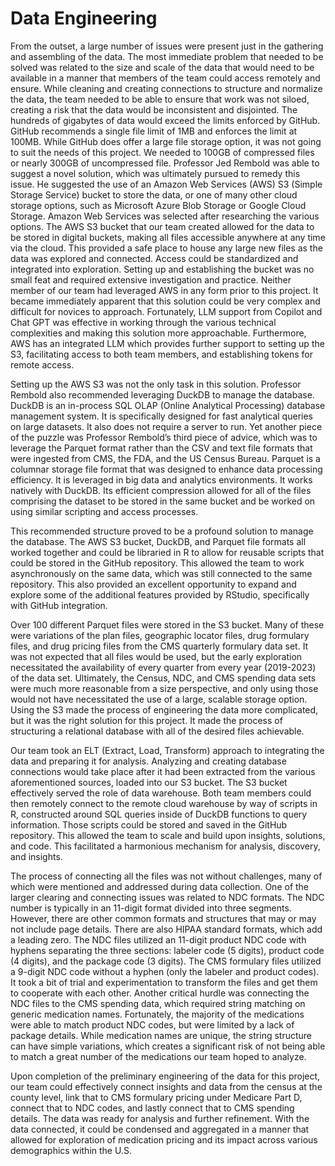 # Data Engineering

From the outset, a large number of issues were present just in the gathering and assembling of the data.  The most immediate problem that needed to be solved was related to the size and scale of the data that would need to be available in a manner that members of the team could access remotely and ensure.  While cleaning and creating connections to structure and normalize the data, the team needed to be able to ensure that work was not siloed, creating a risk that the data would be inconsistent and disjointed.  The hundreds of gigabytes of data would exceed the limits enforced by GitHub.  GitHub recommends a single file limit of 1MB and enforces the limit at 100MB.  While GitHub does offer a large file storage option, it was not going to suit the needs of this project. We needed to 100GB of compressed files or nearly 300GB of uncompressed file.  Professor Jed Rembold was able to suggest a novel solution, which was ultimately pursued to remedy this issue.  He suggested the use of an Amazon Web Services (AWS) S3 (Simple Storage Service) bucket to store the data, or one of many other cloud storage options, such as Microsoft Azure Blob Storage or Google Cloud Storage.  Amazon Web Services was selected after researching the various options.  The AWS S3 bucket that our team created allowed for the data to be stored in digital buckets, making all files accessible anywhere at any time via the cloud.  This provided a safe place to house any large new files as the data was explored and connected.  Access could be standardized and integrated into exploration.  Setting up and establishing the bucket was no small feat and required extensive investigation and practice.  Neither member of our team had leveraged AWS in any form prior to this project.  It became immediately apparent that this solution could be very complex and difficult for novices to approach.  Fortunately, LLM support from Copilot and Chat GPT was effective in working through the various technical complexities and making this solution more approachable.  Furthermore, AWS has an integrated LLM which provides further support to setting up the S3, facilitating access to both team members, and establishing tokens for remote access.

Setting up the AWS S3 was not the only task in this solution.  Professor Rembold also recommended leveraging DuckDB to manage the database.  DuckDB is an in-process SQL OLAP (Online Analytical Processing) database management system.  It is specifically designed for fast analytical queries on large datasets.  It also does not require a server to run.  Yet another piece of the puzzle was Professor Rembold’s third piece of advice, which was to leverage the Parquet format rather than the CSV and text file formats that were ingested from CMS, the FDA, and the US Census Bureau.  Parquet is a columnar storage file format that was designed to enhance data processing efficiency.  It is leveraged in big data and analytics environments.  It works natively with DuckDB.  Its efficient compression allowed for all of the files comprising the dataset to be stored in the same bucket and be worked on using similar scripting and access processes.

This recommended structure proved to be a profound solution to manage the database.  The AWS S3 bucket, DuckDB, and Parquet file formats all worked together and could be libraried in R to allow for reusable scripts that could be stored in the GitHub repository.  This allowed the team to work asynchronously on the same data, which was still connected to the same repository.  This also provided an excellent opportunity to expand and explore some of the additional features provided by RStudio, specifically with GitHub integration.

Over 100 different Parquet files were stored in the S3 bucket.  Many of these were variations of the plan files, geographic locator files, drug formulary files, and drug pricing files from the CMS quarterly formulary data set.  It was not expected that all files would be used, but the early exploration necessitated the availability of every quarter from every year (2019-2023) of the data set.  Ultimately, the Census, NDC, and CMS spending data sets were much more reasonable from a size perspective, and only using those would not have necessitated the use of a large, scalable storage option.  Using the S3 made the process of engineering the data more complicated, but it was the right solution for this project.  It made the process of structuring a relational database with all of the desired files achievable.

Our team took an ELT (Extract, Load, Transform) approach to integrating the data and preparing it for analysis.  Analyzing and creating database connections would take place after it had been extracted from the various aforementioned sources, loaded into our S3 bucket.  The S3 bucket effectively served the role of data warehouse.  Both team members could then remotely connect to the remote cloud warehouse by way of scripts in R, constructed around SQL queries inside of DuckDB functions to query information.  Those scripts could be stored and saved in the GitHub repository.  This allowed the team to scale and build upon insights, solutions, and code.  This facilitated a harmonious mechanism for analysis, discovery, and insights.

The process of connecting all the files was not without challenges, many of which were mentioned and addressed during data collection.  One of the larger clearing and connecting issues was related to NDC formats.  The NDC number is typically in an 11-digit format divided into three segments.  However, there are other common formats and structures that may or may not include page details.  There are also HIPAA standard formats, which add a leading zero.  The NDC files utilized an 11-digit product NDC code with hyphens separating the three sections: labeler code (5 digits), product code (4 digits), and the package code (3 digits).  The CMS formulary files utilized a 9-digit NDC code without a hyphen (only the labeler and product codes).  It took a bit of trial and experimentation to transform the files and get them to cooperate with each other.  Another critical hurdle was connecting the NDC files to the CMS spending data, which required string matching on generic medication names.  Fortunately, the majority of the medications were able to match product NDC codes, but were limited by a lack of package details.  While medication names are unique, the string structure can have simple variations, which creates a significant risk of not being able to match a great number of the medications our team hoped to analyze.

Upon completion of the preliminary engineering of the data for this project, our team could effectively connect insights and data from the census at the county level, link that to CMS formulary pricing under Medicare Part D, connect that to NDC codes, and lastly connect that to CMS spending details.  The data was ready for analysis and further refinement.  With the data connected, it could be condensed and aggregated in a manner that allowed for exploration of medication pricing and its impact across various demographics within the U.S.
